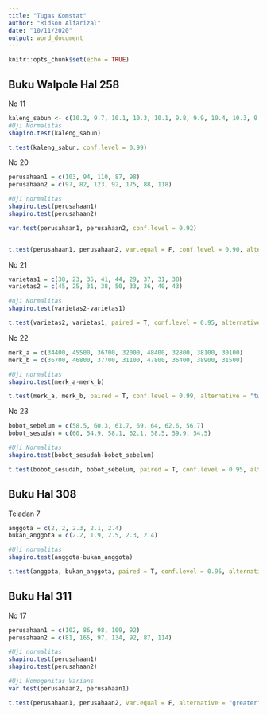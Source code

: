 ```yaml
---
title: "Tugas Komstat"
author: "Ridson Alfarizal"
date: "10/11/2020"
output: word_document
---
```


```r
knitr::opts_chunk$set(echo = TRUE)
```

## Buku Walpole Hal 258

No 11
```r
kaleng_sabun <- c(10.2, 9.7, 10.1, 10.3, 10.1, 9.8, 9.9, 10.4, 10.3, 9.8)
#Uji Normalitas
shapiro.test(kaleng_sabun)

t.test(kaleng_sabun, conf.level = 0.99)
```

No 20
```r
perusahaan1 = c(103, 94, 110, 87, 98)
perusahaan2 = c(97, 82, 123, 92, 175, 88, 118)

#Uji normalitas
shapiro.test(perusahaan1)
shapiro.test(perusahaan2)

var.test(perusahaan1, perusahaan2, conf.level = 0.92)


t.test(perusahaan1, perusahaan2, var.equal = F, conf.level = 0.90, alternative = "two.sided")

```

No 21
```r
varietas1 = c(38, 23, 35, 41, 44, 29, 37, 31, 38)
varietas2 = c(45, 25, 31, 38, 50, 33, 36, 40, 43)

#uji Normalitas
shapiro.test(varietas2-varietas1)

t.test(varietas2, varietas1, paired = T, conf.level = 0.95, alternative = "two.sided")
```

No 22
```r
merk_a = c(34400, 45500, 36700, 32000, 48400, 32800, 38100, 30100)
merk_b = c(36700, 46800, 37700, 31100, 47800, 36400, 38900, 31500)

#Uji normalitas
shapiro.test(merk_a-merk_b)

t.test(merk_a, merk_b, paired = T, conf.level = 0.99, alternative = "two.sided")
```

No 23
```r
bobot_sebelum = c(58.5, 60.3, 61.7, 69, 64, 62.6, 56.7)
bobot_sesudah = c(60, 54.9, 58.1, 62.1, 58.5, 59.9, 54.5)

#Uji Normalitas
shapiro.test(bobot_sesudah-bobot_sebelum)

t.test(bobot_sesudah, bobot_sebelum, paired = T, conf.level = 0.95, alternative = "less", mu=4.5)
```

## Buku Hal 308
Teladan 7
```r
anggota = c(2, 2, 2.3, 2.1, 2.4)
bukan_anggota = c(2.2, 1.9, 2.5, 2.3, 2.4)

#Uji normalitas
shapiro.test(anggota-bukan_anggota)

t.test(anggota, bukan_anggota, paired = T, conf.level = 0.95, alternative = "less")
```


## Buku Hal 311 
No 17 
```r
perusahaan1 = c(102, 86, 98, 109, 92)
perusahaan2 = c(81, 165, 97, 134, 92, 87, 114)

#Uji normalitas
shapiro.test(perusahaan1)
shapiro.test(perusahaan2)

#Uji Homogenitas Varians
var.test(perusahaan2, perusahaan1)

t.test(perusahaan1, perusahaan2, var.equal = F, alternative = "greater", mu=10, conf.level = 0.9)
```

